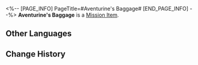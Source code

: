 <%-- [PAGE_INFO]
PageTitle=#Aventurine's Baggage#
[END_PAGE_INFO] --%>
{{Item Infobox
|id          = 140447
|image       = Item Aventurine's Baggage.png
|type        = Mission Item
|invCategory = Missions
|rarity      = 3
|effect      = 
|description = A baggage that only belongs to you.<br />Filled with precious gems, it also serves as a tool for your tricky and elaborate magic trick.
}}
{{Description|''"Believing that you can trade these base and tacky jewels for everything &mdash; That's what gamblers excel at, isn't it?"''}}
'''Aventurine's Baggage''' is a [[Mission Item]].

==Other Languages==
{{Other Languages
|en   = Aventurine's Baggage
|zhs  = 砂金的行李袋
|zht  = 砂金的行李袋
|ja   = アベンチュリンのバッグ
|ko   = 어벤츄린의 짐가방
|es   = Equipaje de Aventurino
|fr   = Sac de voyage d'Aventurine
|ru   = Саквояж Авантюрина
|th   = กระเป๋าเดินทางของ Aventurine
|vi   = Túi Hành Lý Của Aventurine
|de   = Aventurins Gepäck
|id   = Tas Aventurine
|pt   = Bagagem de Aventurine
}}

==Change History==
{{Change History|2.0}}